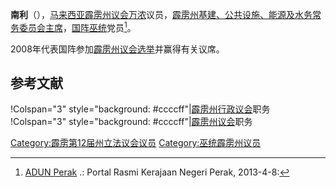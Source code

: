 {{noteTA
|G1=melayu
}}
{{Infobox Officeholder
|honorific-prefix = 拿督<br><!--保留换行-->
|name             = 南利
|original_name    = Ramly bin Zahari
|honorific-suffix=
|image            = 
|image_wide       = 
|office           = [[File:Flag_of_Perak.svg|border]] [[霹雳州基建、公共设施、能源及水务常务委员会主席|霹雳州基建、公共设施、能源及水务常务委员会主席]]
|1blankname          = [[霹雳苏丹|苏丹]]
|1namedata          = [[苏丹阿兹兰沙|苏丹阿兹兰沙]]
|2blankname = [[霹雳州务大臣|州务大臣]]
|2namedata    = [[赞比里|赞比里]]
|term_start       = 
|term_end         = 
|predecessor      = 
|successor        =
|constituency_AM2 = [[万浓|万浓]]
|assembly2      = 霹雳州议会
|term_start2      = 
|term_end2       = 
|predecessor2     = 
 |majority2       = 
 |order3            =
|office3          = 
|term_start3       = 
 |term_end3         = 
|predecessor3      = 
 |successor3        = 
|birth_date       = 
|birth_place      = 
|death_date       = 
|death_place      =
|othername =
|nationality = {{MYS}}
|party            = {{国阵}}<br>{{巫统}}
|otherparty = 
|sex = 
|spouse           = 
|children         =
|religion         = [[伊斯兰教|伊斯兰教]]
|profession       = 
|alma_mater       = 
}}

'''南利'''（{{lang-ms|Ramly bin Zahari}}），[[马来西亚|马来西亚]][[霹雳州|霹雳]][[霹雳州议会|州议会]][[万浓|万浓]]议员，[[霹雳州基建、公共设施、能源及水务常务委员会主席|霹雳州基建、公共设施、能源及水务常务委员会主席]]，[[国阵|国阵]][[巫统|巫统]]党员<ref>[http://www.perak.gov.my/index.php/kerajaan-negeri/adun-perak ADUN Perak] {{Wayback|url=http://www.perak.gov.my/index.php/kerajaan-negeri/adun-perak |date=20130122011957 }}.: Portal Rasmi Kerajaan Negeri Perak, 2013-4-8:</ref>。

2008年代表国阵参加[[2008年马来西亚大选|霹雳州议会选举]]并赢得有关议席。

==参考文献==
{{reflist}}

{{start box}}
!Colspan="3" style="background: #ccccff"|[[霹雳州行政议会|霹雳州行政议会]]职务
{{S-before|}}
{{S-title|[[霹雳州基建、公共设施、能源及水务常务委员会主席|霹雳州基建、公共设施、能源及水务常务委员会主席]]|至今}}
{{S-inc}}
!Colspan="3" style="background: #ccccff"|[[霹雳州议会|霹雳州议会]]职务
{{S-before|<!--待补充-->}}
{{S-title|[[万浓议员|万浓议员]]|至今}}
{{S-inc}}
{{end box}}
{{马来西亚人物小作品}}

[[Category:霹雳第12届州立法议会议员|Category:霹雳第12届州立法议会议员]]
[[Category:巫统霹雳州议员|Category:巫统霹雳州议员]]